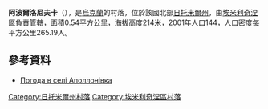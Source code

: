 {{coord|50|49|48|N|27|57|43|E|scale:30000|display=title}}

'''阿波爾洛尼夫卡'''（{{lang-uk|Аполлонівка}}），是[[烏克蘭|烏克蘭]]的村落，位於該國北部[[日托米爾州|日托米爾州]]，由[[埃米利奇涅區|埃米利奇涅區]]負責管轄，面積0.54平方公里，海拔高度214米，2001年人口144，人口密度每平方公里265.19人。

==參考資料==
* [http://weather.in.ua/ua/zhitomirskaja/315 Погода в селі Аполлонівка] {{Wayback|url=http://weather.in.ua/ua/zhitomirskaja/315 |date=20111219120751 }}

{{DEFAULTSORT:Аполлонівка}}
[[Category:日托米爾州村落|Category:日托米爾州村落]]
[[Category:埃米利奇涅區村落|Category:埃米利奇涅區村落]]


{{Zhytomyr-geo-stub}}